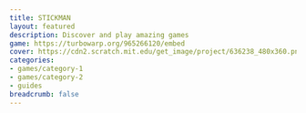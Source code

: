 ```yaml
---
title: STICKMAN
layout: featured
description: Discover and play amazing games
game: https://turbowarp.org/965266120/embed
cover: https://cdn2.scratch.mit.edu/get_image/project/636238_480x360.png
categories:
- games/category-1
- games/category-2
- guides
breadcrumb: false
---
```


[//]: # (# Featured Games 英文页面只是示例，不做具体翻译了)

[//]: # ()
[//]: # ()
[//]: # (单语言版本：https://aab6a5a4.game-launch-boost.pages.dev/)

[//]: # ()
[//]: # (Welcome to Game Launch Boost! Here you can find a curated collection of amazing games across different categories.)

[//]: # ()
[//]: # (## Featured Layout Configuration Guide)

[//]: # ()
[//]: # (The Featured layout displays different game categories through the `categories` configuration. Each category shows up to 20 games in a carousel format.)

[//]: # (The corresponding game card carousel component is located at src/components/GameCarousel.tsx)

[//]: # ()
[//]: # (### Categories Configuration)

[//]: # ()
[//]: # (Use the `categories` array in the frontmatter to specify which game categories to display:)

[//]: # ()
[//]: # (```yaml)

[//]: # (categories:)

[//]: # (    - games/fighting     # 格斗游戏分类)

[//]: # (    - games/arcade       # 街机游戏分类)

[//]: # (    - games/popular      # 热门游戏（自动收集）)

[//]: # (    - games/new         # 最新游戏（自动收集）)

[//]: # (```)

[//]: # ()
[//]: # (建议文件结构如下：)

[//]: # ()
[//]: # (```)

[//]: # (pages/)

[//]: # (├── en/                    # 英文内容)

[//]: # (│   ├── games/             # 游戏根目录)

[//]: # (│   │   ├── fighting/      # 分类目录)

[//]: # (│   │   │   ├── game1.mdx  # 游戏页面)

[//]: # (│   │   │   └── game2.mdx  # 子分类)

[//]: # (│   │   ├── arcade/        # 分类目录)

[//]: # (│   │   │   └── game.mdx   # 游戏页面,不需要配置 layout，使用默认布局)

[//]: # (│   │   ├── sports/        # 分类目录)

[//]: # (│   │   │   └── game.mdx   # 游戏页面,不需要配置 layout，使用默认布局  )

[//]: # (│   │   ├── fighting.mdx   # 分类页面,使用 Category 布局)

[//]: # (│   │   └── arcade.mdx     # 分类页面,使用 Category 布局)

[//]: # (│   ├── index.mdx          # 首页，建议使用 Featured 布局)

[//]: # (│   └── download.mdx       # 下载页面，这里是一个 landing 布局的示例)

[//]: # (└── zh/                    # 中文部分省略)

[//]: # (    └── ...                # 文件夹省略)

[//]: # (```)

[//]: # ()
[//]: # (### Category Path Guidelines)

[//]: # ()
[//]: # (1. **Path Format Requirements**:)

[//]: # (- Paths are case-sensitive)

[//]: # ()
[//]: # (2. **Subfolder Processing**:)

[//]: # (- The system automatically traverses all subfolders under specified categories)

[//]: # (- For example: configuring `games/fighting` includes:)

[//]: # (  - `games/fighting/*.mdx`)

[//]: # (  - `games/fighting/street/*.mdx`)

[//]: # (  - `games/fighting/versus/*.mdx`)

[//]: # (  - And deeper subfolders)

[//]: # ()
[//]: # (3. **Game File Requirements**:)

[//]: # (- Only collects `.mdx` files)

[//]: # (- Does not collect `index.mdx` files)

[//]: # (- Files must contain valid frontMatter)

[//]: # ()
[//]: # (### Important Notes)

[//]: # ()
[//]: # (1. Category paths must start with `games/`)

[//]: # (2. Games are recursively collected from all subfolders)

[//]: # (3. Each category displays up to 20 games, shown in carousels of 4)

[//]: # (4. Game file requirements:)

[//]: # (   - Must be `.mdx` files)

[//]: # (   - Cannot be `index.mdx`)

[//]: # (   - Must contain valid frontMatter &#40;title required&#41;)

[//]: # (5. Category titles are automatically formatted &#40;e.g., 'fighting-games' displays as 'Fighting Games'&#41;)

[//]: # (6. Categories with no valid game files will not be displayed)

[//]: # (7. Game card displays:)

[//]: # (   - Title &#40;required&#41;)

[//]: # (   - Description &#40;optional&#41;)

[//]: # (   - Cover image &#40;optional&#41;)

[//]: # (   - Category &#40;optional&#41;)

[//]: # (   - Date &#40;optional&#41;)

[//]: # ()
[//]: # (## Category Directory Structure)

[//]: # ()
[//]: # (Games are organized using a folder structure that supports multiple levels. The basic structure is as follows:)

[//]: # ()
[//]: # (```)

[//]: # (pages/)

[//]: # (├── en/                    # 英文内容)

[//]: # (│   ├── games/            # 游戏根目录)

[//]: # (│   │   ├── fighting/     # 格斗游戏分类)

[//]: # (│   │   │   ├── game1.mdx # 游戏页面)

[//]: # (│   │   │   └── street/   # 子分类)

[//]: # (│   │   │       └── game2.mdx)

[//]: # (│   │   ├── arcade/      # 街机游戏分类)

[//]: # (│   │   │   └── index.mdx)

[//]: # (│   │   └── sports/      # 体育游戏分类)

[//]: # (│   │       └── index.mdx)

[//]: # (│   └── index.mdx        # 当前页面)

[//]: # (└── zh/                   # 中文内容)

[//]: # (    └── games/           # 对应的中文游戏目录)

[//]: # (```)

[//]: # ()
[//]: # (### Supported Category Structure)

[//]: # ()
[//]: # (1. **Basic Categories**:)

[//]: # (- `games/fighting` - Fighting Games)

[//]: # (- `games/arcade` - Arcade Games  )

[//]: # (- `games/sports` - Sports Games)

[//]: # (- `games/puzzle` - Puzzle Games)

[//]: # (- `games/action` - Action Games)

[//]: # ()
[//]: # (2. **Subcategory Examples**:)

[//]: # (- `games/fighting/street` - Street Fighting)

[//]: # (- `games/fighting/versus` - Versus Fighting)

[//]: # (- `games/arcade/retro` - Retro Arcade)

[//]: # (- `games/sports/football` - Football Games)

[//]: # ()
[//]: # ()
[//]: # (### Category Page Configuration)

[//]: # ()
[//]: # (Each category folder can contain an `index.mdx` file to configure the category page:)

[//]: # ()
[//]: # (```yaml)

[//]: # (---)

[//]: # (title: Fighting Games)

[//]: # (layout: category)

[//]: # (description: Explore our fighting games collection)

[//]: # (cover: /images/fighting-games.jpg)

[//]: # (---)

[//]: # (```)

[//]: # ()
[//]: # (### 在 Featured 布局中使用分类)

[//]: # ()
[//]: # (可以在 frontmatter 中指定任意层级的分类路径：)

[//]: # ()
[//]: # (```yaml)

[//]: # (categories:)

[//]: # (    - games/fighting           # 所有格斗游戏)

[//]: # (    - games/fighting/street    # 仅街机格斗游戏)

[//]: # (    - games/arcade/retro       # 复古街机游戏)

[//]: # (```)

[//]: # (### Important Notes)

[//]: # ()
[//]: # (1. Category paths must start with `games/`)

[//]: # (2. Supports unlimited levels of subcategories)

[//]: # (3. Each category folder should have an `index.mdx`)

[//]: # (4. Category names are automatically formatted &#40;e.g., 'fighting-games' displays as 'Fighting Games'&#41;)

[//]: # (5. Subcategories inherit parent category configurations)

[//]: # ()
[//]: # (## Adding New Games)

[//]: # ()
[//]: # (To add a new game, follow these steps:)

[//]: # ()
[//]: # (1. Choose or create an appropriate category folder)

[//]: # (2. Create a new `.mdx` file in the category folder)

[//]: # (3. Configure the game's frontmatter)

[//]: # (4. Add game description and content)

[//]: # ()
[//]: # (Example:)

[//]: # (```yaml)

[//]: # (---)

[//]: # (title: Street Fighter)

[//]: # (layout: default)

[//]: # (description: Classic fighting game)

[//]: # (game: https://example.com/street-fighter)

[//]: # (cover: /images/street-fighter.jpg)

[//]: # (date: 2024-03-20)

[//]: # (tags: [fighting, arcade, classic])

[//]: # (---)

[//]: # (```)
